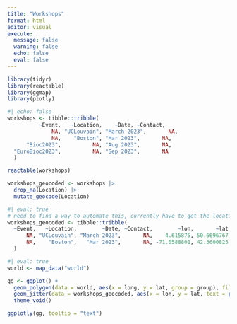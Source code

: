 ```yaml
---
title: "Workshops"
format: html
editor: visual
execute:
  message: false
  warning: false
  echo: false
  eval: false
---
```


```r
library(tidyr)
library(reactable)
library(ggmap)
library(plotly)
```


```r
#| echo: false
workshops <- tibble::tribble(
          ~Event,   ~Location,    ~Date, ~Contact,
              NA, "UCLouvain", "March 2023",       NA,
              NA,    "Boston", "Mar 2023",       NA,
      "Bioc2023",          NA, "Aug 2023",       NA,
  "EuroBioc2023",          NA, "Sep 2023",       NA
  )

reactable(workshops)
```


```r
workshops_geocoded <- workshops |> 
  drop_na(Location) |> 
  mutate_geocode(Location)
```


```r
#| eval: true
# need to find a way to automate this, currently have to get the locations locally using code above then hardcode them as below, as needs Google Maps API key to get the geocode info
workshops_geocoded <- tibble::tribble(
  ~Event,   ~Location,        ~Date, ~Contact,        ~lon,       ~lat,
      NA, "UCLouvain", "March 2023",       NA,    4.615875, 50.6696767,
      NA,    "Boston",   "Mar 2023",       NA, -71.0588801, 42.3600825
  )
```

```r
#| eval: true
world <- map_data("world")

gg <- ggplot() +
  geom_polygon(data = world, aes(x = long, y = lat, group = group), fill = "grey") +
  geom_jitter(data = workshops_geocoded, aes(x = lon, y = lat, text = paste(Event, Location, sep = "\n")), color = 'red') +
  theme_void()

ggplotly(gg, tooltip = "text")
```
